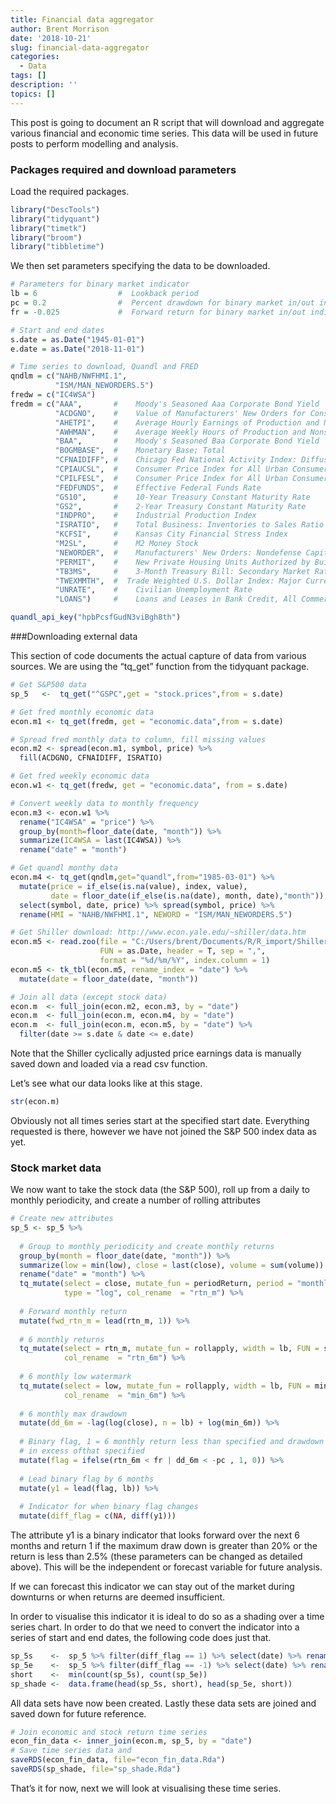 ```yaml
---
title: Financial data aggregator
author: Brent Morrison
date: '2018-10-21'
slug: financial-data-aggregator
categories:
  - Data
tags: []
description: ''
topics: []
---
```


This post is going to document an R script that will download and aggregate various financial and economic time series.  This data will be used in future posts to perform modelling and analysis.  

### Packages required and download parameters


Load the required packages.
```r
library("DescTools")
library("tidyquant")
library("timetk")
library("broom")
library("tibbletime")
```


We then set parameters specifying the data to be downloaded.
```r
# Parameters for binary market indicator
lb = 6                  #  Lookback period
pc = 0.2                #  Percent drawdown for binary market in/out indicator cutoff
fr = -0.025             #  Forward return for binary market in/out indicator cutoff

# Start and end dates
s.date = as.Date("1945-01-01")
e.date = as.Date("2018-11-01")

# Time series to download, Quandl and FRED
qndlm = c("NAHB/NWFHMI.1",
          "ISM/MAN_NEWORDERS.5")
fredw = c("IC4WSA")
fredm = c("AAA",       #	Moody's Seasoned Aaa Corporate Bond Yield
          "ACDGNO",    #	Value of Manufacturers' New Orders for Consumer Goods: Consumer
          "AHETPI",    #	Average Hourly Earnings of Production and Nonsupervisory Employees:
          "AWHMAN",    #	Average Weekly Hours of Production and Nonsupervisory Employees:
          "BAA",       #	Moody's Seasoned Baa Corporate Bond Yield
          "BOGMBASE",  #	Monetary Base; Total
          "CFNAIDIFF", #	Chicago Fed National Activity Index: Diffusion Index
          "CPIAUCSL",  #	Consumer Price Index for All Urban Consumers: All Items
          "CPILFESL",  #	Consumer Price Index for All Urban Consumers: All Items Less Food and
          "FEDFUNDS",  #	Effective Federal Funds Rate
          "GS10",      #	10-Year Treasury Constant Maturity Rate
          "GS2",       #	2-Year Treasury Constant Maturity Rate
          "INDPRO",    #	Industrial Production Index
          "ISRATIO",   #	Total Business: Inventories to Sales Ratio
          "KCFSI",     #	Kansas City Financial Stress Index
          "M2SL",      #	M2 Money Stock
          "NEWORDER",  #	Manufacturers' New Orders: Nondefense Capital Goods Excluding Aircraft
          "PERMIT",    #	New Private Housing Units Authorized by Building Permits
          "TB3MS",     #	3-Month Treasury Bill: Secondary Market Rate
          "TWEXMMTH",  #  Trade Weighted U.S. Dollar Index: Major Currencies
          "UNRATE",    #	Civilian Unemployment Rate
          "LOANS")     #	Loans and Leases in Bank Credit, All Commercial Banks 
```

```r
quandl_api_key("hpbPcsfGudN3viBgh8th")
```

###Downloading external data


This section of code documents the actual capture of data from various sources.  We are using the "tq_get" function from the tidyquant package.

```r
# Get S&P500 data
sp_5   <-  tq_get("^GSPC",get = "stock.prices",from = s.date)

# Get fred monthly economic data
econ.m1 <- tq_get(fredm, get = "economic.data",from = s.date)

# Spread fred monthly data to column, fill missing values
econ.m2 <- spread(econ.m1, symbol, price) %>% 
  fill(ACDGNO, CFNAIDIFF, ISRATIO)

# Get fred weekly economic data
econ.w1 <- tq_get(fredw, get = "economic.data", from = s.date)

# Convert weekly data to monthly frequency
econ.m3 <- econ.w1 %>% 
  rename("IC4WSA" = "price") %>%
  group_by(month=floor_date(date, "month")) %>% 
  summarize(IC4WSA = last(IC4WSA)) %>%
  rename("date" = "month") 

# Get quandl monthy data
econ.m4 <- tq_get(qndlm,get="quandl",from="1985-03-01") %>%
  mutate(price = if_else(is.na(value), index, value), 
         date = floor_date(if_else(is.na(date), month, date),"month")) %>%
  select(symbol, date, price) %>% spread(symbol, price) %>%
  rename(HMI = "NAHB/NWFHMI.1", NEWORD = "ISM/MAN_NEWORDERS.5") 

# Get Shiller download: http://www.econ.yale.edu/~shiller/data.htm
econ.m5 <- read.zoo(file = "C:/Users/brent/Documents/R/R_import/Shiller.csv",
                    FUN = as.Date, header = T, sep = ",", 
                    format = "%d/%m/%Y", index.column = 1)
econ.m5 <- tk_tbl(econ.m5, rename_index = "date") %>% 
  mutate(date = floor_date(date, "month"))

# Join all data (except stock data)
econ.m  <- full_join(econ.m2, econ.m3, by = "date")
econ.m  <- full_join(econ.m, econ.m4, by = "date")
econ.m  <- full_join(econ.m, econ.m5, by = "date") %>% 
  filter(date >= s.date & date <= e.date)
```
Note that the Shiller cyclically adjusted price earnings data is manually saved down and loaded via a read csv function.

Let's see what our data looks like at this stage.
```r
str(econ.m)
```
Obviously not all times series start at the specified start date.  Everything requested is there, however we have not joined the S&P 500 index data as yet.

### Stock market data

We now want to take the stock data (the S&P 500), roll up from a daily to monthly periodicity, and create a number of rolling attributes
```r
# Create new attributes
sp_5 <- sp_5 %>% 
  
  # Group to monthly periodicity and create monthly returns
  group_by(month = floor_date(date, "month")) %>%
  summarize(low = min(low), close = last(close), volume = sum(volume)) %>%
  rename("date" = "month") %>% 
  tq_mutate(select = close, mutate_fun = periodReturn, period = "monthly", 
            type = "log", col_rename  = "rtn_m") %>%
  
  # Forward monthly return
  mutate(fwd_rtn_m = lead(rtn_m, 1)) %>% 
  
  # 6 monthly returns
  tq_mutate(select = rtn_m, mutate_fun = rollapply, width = lb, FUN = sum, 
            col_rename  = "rtn_6m") %>%
  
  # 6 monthly low watermark
  tq_mutate(select = low, mutate_fun = rollapply, width = lb, FUN = min, 
            col_rename  = "min_6m") %>%
  
  # 6 monthly max drawdown
  mutate(dd_6m = -lag(log(close), n = lb) + log(min_6m)) %>%
  
  # Binary flag, 1 = 6 monthly return less than specified and drawdown in
  # in excess ofthat specified 
  mutate(flag = ifelse(rtn_6m < fr | dd_6m < -pc , 1, 0)) %>%
  
  # Lead binary flag by 6 months
  mutate(y1 = lead(flag, lb)) %>%
  
  # Indicator for when binary flag changes
  mutate(diff_flag = c(NA, diff(y1)))
```

The attribute y1 is a binary indicator that looks forward over the next 6 months and return 1 if the maximum draw down is greater than 20% or the return is less than 2.5% (these parameters can be changed as detailed above).  This will be the independent or forecast variable for future analysis.

If we can forecast this indicator we can stay out of the market during downturns or when returns are deemed insufficient.

In order to visualise this indicator it is ideal to do so as a shading over a time series chart. In order to do that we need to convert the indicator into a series of start and end dates, the following code does just that.
```r
sp_5s    <-  sp_5 %>% filter(diff_flag == 1) %>% select(date) %>% rename(start = date)
sp_5e    <-  sp_5 %>% filter(diff_flag == -1) %>% select(date) %>% rename(end = date)
short    <-  min(count(sp_5s), count(sp_5e))
sp_shade <-  data.frame(head(sp_5s, short), head(sp_5e, short))
```

All data sets have now been created.  Lastly these data sets are joined and saved down for future reference.
```r
# Join economic and stock return time series
econ_fin_data <- inner_join(econ.m, sp_5, by = "date")
# Save time series data and 
saveRDS(econ_fin_data, file="econ_fin_data.Rda")
saveRDS(sp_shade, file="sp_shade.Rda")
```
That's it for now, next we will look at visualising these time series.
